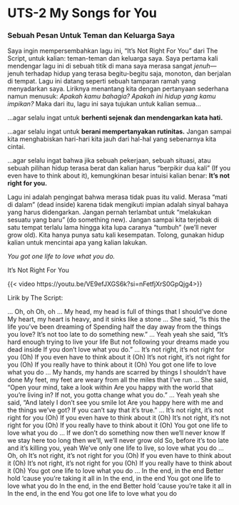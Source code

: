 # UTS-2 My Songs for You

### Sebuah Pesan Untuk Teman dan Keluarga Saya

Saya ingin mempersembahkan lagu ini, "It's Not Right For You" dari The Script, untuk kalian: teman-teman dan keluarga saya.
Saya pertama kali mendengar lagu ini di sebuah titik di mana saya merasa sangat *jenuh*—jenuh terhadap hidup yang terasa begitu-begitu saja, monoton, dan berjalan di tempat. Lagu ini datang seperti sebuah tamparan ramah yang menyadarkan saya.
Liriknya menantang kita dengan pertanyaan sederhana namun menusuk: *Apakah kamu bahagia? Apakah ini hidup yang kamu impikan?*
Maka dari itu, lagu ini saya tujukan untuk kalian semua...

...agar selalu ingat untuk **berhenti sejenak dan mendengarkan kata hati.**

...agar selalu ingat untuk **berani mempertanyakan rutinitas.** Jangan sampai kita menghabiskan hari-hari kita jauh dari hal-hal yang sebenarnya kita cintai.

...agar selalu ingat bahwa jika sebuah pekerjaan, sebuah situasi, atau sebuah pilihan hidup terasa berat dan kalian harus "berpikir dua kali" (If you even have to think about it), kemungkinan besar intuisi kalian benar: **It's not right for you.**

Lagu ini adalah pengingat bahwa merasa tidak puas itu valid. Merasa "mati di dalam" (dead inside) karena tidak mengikuti impian adalah sinyal bahaya yang harus didengarkan.
Jangan pernah terlambat untuk "melakukan sesuatu yang baru" (do something new). Jangan sampai kita terjebak di satu tempat terlalu lama hingga kita lupa caranya "tumbuh" (we'll never grow old).
Kita hanya punya satu kali kesempatan. Tolong, gunakan hidup kalian untuk mencintai apa yang kalian lakukan.

*You got one life to love what you do.*

It's Not Right For You

{{< video https://youtu.be/VE9efJXGS6k?si=nFetfjXrS0GpQjg4>}}

Lirik by The Script:

… Oh, oh
Oh, oh
… My head, my head is full of things that I should've done
My heart, my heart is heavy, and it sinks like a stone
… She said, "Is this the life you've been dreaming of
Spending half the day away from the things you love?
It's not too late to do something new."
… Yeah yeah she said, "It's hard enough trying to live your life
But not following your dreams made you dead inside
If you don't love what you do."
… It's not right, it's not right for you (Oh)
If you even have to think about it (Oh)
It's not right, it's not right for you (Oh)
If you really have to think about it (Oh)
You got one life to love what you do
… My hands, my hands are scarred by things I shouldn't have done
My feet, my feet are weary from all the miles that I've run
… She said, "Open your mind, take a look within
Are you happy with the world that you're living in?
If not, you gotta change what you do."
… Yeah yeah she said, "And lately I don't see you smile lot
Are you happy here with me and the things we've got?
If you can't say that it's true."
… It's not right, it's not right for you (Oh)
If you even have to think about it (Oh)
It's not right, it's not right for you (Oh)
If you really have to think about it (Oh)
You got one life to love what you do
… If we don't do something now then we'll never know
If we stay here too long then we'll, we'll never grow old
So, before it's too late and it's killing you, yeah
We've only one life to live, so love what you do
… Oh, oh
It's not right, it's not right for you (Oh)
If you even have to think about it (Oh)
It's not right, it's not right for you (Oh)
If you really have to think about it (Oh)
You got one life to love what you do
… In the end, in the end
Better hold 'cause you're taking it all in
In the end, in the end
You got one life to love what you do
In the end, in the end
Better hold 'cause you're take it all in
In the end, in the end
You got one life to love what you do